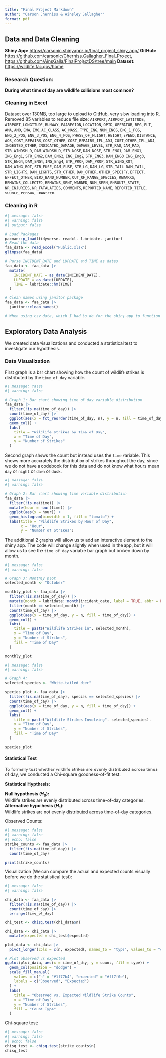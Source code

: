 ```yaml
---
title: "Final Project Markdown"
author: "Carson Cherniss & Ainsley Gallagher"
format: pdf
---
```


## Data and Data Cleaning
**Shiny App:** <https://carsonic.shinyapps.io/final_project_shiny_app/>
**GitHub:** <https://github.com/carsonic/Cherniss_Gallagher_Final_Project>,  <https://github.com/AinsGalla/FinalProjectDS/tree/main>
**Dataset:** <https://wildlife.faa.gov/home> 

### Research Question: 
**During what time of day are wildlife collisions most common?**

### Cleaning in Excel
Dataset over 130MB, too large to upload to GitHub, very slow loading into R. 
Removed 85 variables to reduce file size: `AIRPORT`, `AIRPORT_LATITUDE`, `AIRPORT_LONGITUDE`, `RUNWAY`, `FAAREGION`, `LOCATION`, `OPID`, `OPERATOR`, `REG`, `FLT`, `AMA`, `AMO`, `EMA`, `EMO`, `AC_CLASS`, `AC_MASS`, `TYPE_ENG`, `NUM_ENGS`, `ENG_1_POS`, `ENG_2_POS`, `ENG_3_POS`, `ENG_4_POS`, `PHASE_OF_FLIGHT`, `HEIGHT`, `SPEED`, `DISTANCE`, `AOS`, `COST_REPAIRS`, `COST_OTHER`, `COST_REPAIRS_IFL_ADJ`, `COST_OTHER_IFL_ADJ`, `INGESTED_OTHER`, `INDICATED_DAMAGE`, `DAMAGE_LEVEL`, `STR_RAD`, `DAM_RAD`, `STR_WINDSHLD`, `DAM_WINDSHLD`, `STR_NOSE`, `DAM_NOSE`, `STR_ENG1`, `DAM_ENG1`, `ING_Eng1`, `STR_ENG2`, `DAM_ENG2`, `ING_Eng2`, `STR_ENG3`, `DAM_ENG3`, `ING_Eng3`, `STR_ENG4`, `DAM_ENG4`, `ING_Eng4`, `STR_PROP`, `DAM_PROP`, `STR_WING_ROT`, `DAM_WING_ROT`, `STR_FUSE`, `DAM_FUSE`, `STR_LG`, `DAM_LG`, `STR_TAIL`, `DAM_TAIL`, `STR_LIGHTS`, `DAM_LIGHTS`, `STR_OTHER`, `DAM_OTHER`, `OTHER_SPECIFY`, `EFFECT`, `EFFECT_OTHER`, `BIRD_BAND_NUMBER`, `OUT_OF_RANGE_SPECIES`, `REMARKS`, `REMAINS_COLLECTED`, `REMAINS_SENT`, `WARNED`, `NUM_SEEN`, `ENROUTE_STATE`, `NR_INJURIES`, `NR_FATALATIES`, `COMMENTS`, `REPORTED_NAME`, `REPORTED_TITLE`, `SOURCE`, `PERSON`, `TRANSFER`.

### Cleaning in R 
```r
#| message: false
#| warning: false
#| output: false

# Load Packages
pacman::p_load(tidyverse, readxl, lubridate, janitor)
# Read the data
faa_data <- read_excel("Public.xlsx")
glimpse(faa_data)

# Parse INCIDENT_DATE and LUPDATE and TIME as dates
faa_data <- faa_data |> 
  mutate(
    INCIDENT_DATE = as_date(INCIDENT_DATE),
    LUPDATE = as_date(LUPDATE),
    TIME = lubridate::hm(TIME)
  )

# Clean names using janitor package
faa_data <- faa_data |> 
  janitor::clean_names()

# When using csv data, which I had to do for the shiny app to function properly, parsing the dates is not neccessary, they already show up as dates when you download the data. Attempting to parse time in particular causes the second graph to not render. Be careful using the csv version vs. the excel version. 
```

## Exploratory Data Analysis
We created data visualizations and conducted a statistical test to investigate our hypothesis. 

### Data Visualization
First graph is a bar chart showing how the count of wildlife strikes is distributed by the `time_of_day` variable.
```r
#| message: false
#| warning: false

# Graph 1: Bar chart showing time_of_day variable distribution
faa_data |> 
  filter(!is.na(time_of_day)) |> 
  count(time_of_day) |> 
  ggplot(aes(x = fct_reorder(time_of_day, n), y = n, fill = time_of_day)) +
  geom_col() +
  labs(
    title = "Wildlife Strikes by Time of Day",
    x = "Time of Day",
    y = "Number of Strikes"
  ) 
```

Second graph shows the count but instead uses the `time` variable. This shows more accurately the distribution of strikes throughout the day, since we do not have a codebook for this data and do not know what hours mean `day` or `night` or `dawn` or `dusk`.
```r
#| message: false
#| warning: false

# Graph 2: Bar chart showing time variable distribution
faa_data |> 
  filter(!is.na(time)) |> 
  mutate(hour = hour(time)) |> 
  ggplot(aes(x = hour)) +
  geom_histogram(binwidth = 1, fill = "tomato") +
  labs(title = "Wildlife Strikes by Hour of Day",
       x = "Hour",
       y = "Number of Strikes")
```

The additional 2 graphs will allow us to add an interactive element to the shiny app. The code will change slightly when used in the app, but it will allow us to see the `time_of_day` variable bar graph but broken down by month. 
```r
#| message: false
#| warning: false

# Graph 3: Monthly plot
selected_month <- "October"

monthly_plot <- faa_data |>
  filter(!is.na(time_of_day)) |>
  mutate(month = lubridate::month(incident_date, label = TRUE, abbr = FALSE)) |>
  filter(month == selected_month) |>
  count(time_of_day) |>
  ggplot(aes(x = time_of_day, y = n, fill = time_of_day)) +
  geom_col() +
  labs(
    title = paste("Wildlife Strikes in", selected_month),
    x = "Time of Day",
    y = "Number of Strikes",
    fill = "Time of Day"
  )

monthly_plot
```

```r
#| message: false
#| warning: false

# Graph 4:
selected_species <- "White-tailed deer"

species_plot <- faa_data |>
  filter(!is.na(time_of_day), species == selected_species) |>
  count(time_of_day) |>
  ggplot(aes(x = time_of_day, y = n, fill = time_of_day)) +
  geom_col() +
  labs(
    title = paste("Wildlife Strikes Involving", selected_species),
    x = "Time of Day",
    y = "Number of Strikes",
    fill = "Time of Day"
  )

species_plot
```

#### Statistical Test
To formally test whether wildlife strikes are evenly distributed across times of day, we conducted a Chi-square goodness-of-fit test.

**Statistical Hypthesis:**

**Null hypothesis ($H_0$):**  
Wildlife strikes are evenly distributed across time-of-day categories.
**Alternative hypothesis ($H_1$):**  
Wildlife strikes are not evenly distributed across time-of-day categories.

Observed Counts: 
```r
#| message: false
#| warning: false
#| echo: false
strike_counts <- faa_data |>
  filter(!is.na(time_of_day)) |>
  count(time_of_day)

print(strike_counts)
```

Visualization (We can compare the actual and expected counts visually before we do the statistical test): 
```r
#| message: false
#| warning: false

chi_data <- faa_data |> 
  filter(!is.na(time_of_day)) |> 
  count(time_of_day) |> 
  arrange(time_of_day)

chi_test <- chisq.test(chi_data$n)

chi_data <- chi_data |> 
  mutate(expected = chi_test$expected)

plot_data <- chi_data |> 
  pivot_longer(cols = c(n, expected), names_to = "type", values_to = "count")

# Plot observed vs expected
ggplot(plot_data, aes(x = time_of_day, y = count, fill = type)) +
  geom_col(position = "dodge") +
  scale_fill_manual(
    values = c("n" = "#1f77b4", "expected" = "#ff7f0e"),
    labels = c("Observed", "Expected")
  ) +
  labs(
    title = "Observed vs. Expected Wildlife Strike Counts",
    x = "Time of Day",
    y = "Number of Strikes",
    fill = "Count Type"
  )
```

Chi-square test: 
```r
#| message: false
#| warning: false
#| echo: false
chisq_test <- chisq.test(strike_counts$n)
chisq_test
```

